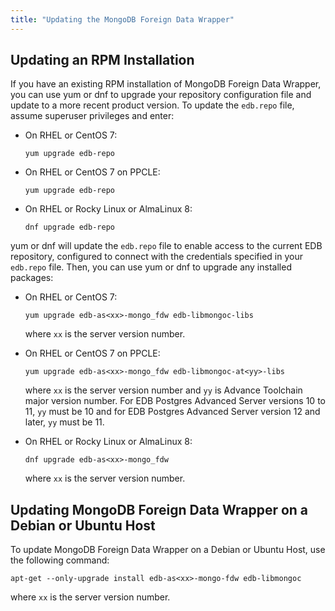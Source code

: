 ```yaml
---
title: "Updating the MongoDB Foreign Data Wrapper"
---
```


<div id="updating_the_mongo_data_adapter" class="registered_link"></div>

## Updating an RPM Installation

If you have an existing RPM installation of MongoDB Foreign Data Wrapper, you can use yum or dnf to upgrade your repository configuration file and update to a more recent product version. To update the `edb.repo` file, assume superuser privileges and enter:

-   On RHEL or CentOS 7:

     `yum upgrade edb-repo`

-   On RHEL or CentOS 7 on PPCLE:

     `yum upgrade edb-repo`

-   On RHEL or Rocky Linux or AlmaLinux 8:

     `dnf upgrade edb-repo`

yum or dnf will update the `edb.repo` file to enable access to the current EDB repository, configured to connect with the credentials specified in your `edb.repo` file. Then, you can use yum or dnf to upgrade any installed packages:

-   On RHEL or CentOS 7:

     `yum upgrade edb-as<xx>-mongo_fdw edb-libmongoc-libs`

    where `xx` is the server version number.

-   On RHEL or CentOS 7 on PPCLE:

     `yum upgrade edb-as<xx>-mongo_fdw edb-libmongoc-at<yy>-libs`
     
    where `xx` is the server version number and  `yy` is Advance Toolchain major version number. For EDB Postgres Advanced Server versions 10 to 11, `yy` must be 10 and for EDB Postgres Advanced Server version 12 and later, `yy` must be 11. 

-   On RHEL or Rocky Linux or AlmaLinux 8:

     `dnf upgrade edb-as<xx>-mongo_fdw`

    where `xx` is the server version number.

## Updating MongoDB Foreign Data Wrapper on a Debian or Ubuntu Host

To update MongoDB Foreign Data Wrapper on a Debian or Ubuntu Host, use the following command:

 `apt-get --only-upgrade install edb-as<xx>-mongo-fdw edb-libmongoc`

 where `xx` is the server version number.
